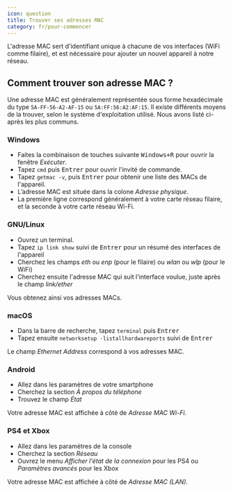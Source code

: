 ```yaml
---
icon: question
title: Trouver ses adresses MAC
category: fr/pour-commencer
---
```


L'adresse MAC sert d'identifiant unique à chacune de vos interfaces (WiFi comme filaire), et est nécessaire pour ajouter un nouvel appareil à notre réseau.

## Comment trouver son adresse MAC ?

Une adresse MAC est généralement représentée sous forme hexadécimale du type `5A-FF-56-A2-AF-15` ou `5A:FF:56:A2:AF:15`. Il existe différents moyens de la trouver, selon le système d'exploitation utilisé. Nous avons listé ci-après les plus communs.

 
### Windows

- Faites la combinaison de touches suivante <KBD>Windows+R</KBD> pour ouvrir la fenêtre *Exécuter*.
- Tapez `cmd` puis <KBD>Entrer</KBD> pour ouvrir l'invité de commande.
- Tapez `getmac -v`, puis <KBD>Entrer</KBD> pour obtenir une liste des MACs de l'appareil.
- L’adresse MAC est située dans la colone *Adresse physique*.
- La première ligne correspond généralement à votre carte réseau filaire, et la seconde à votre carte réseau Wi-Fi.

 
### GNU/Linux

- Ouvrez un terminal.
- Tapez `ip link show` suivi de <KBD>Entrer</KBD> pour un résumé des interfaces de l'appareil
- Cherchez les champs *eth* ou *enp* (pour le filaire) ou *wlan* ou *wlp* (pour le WiFi)
- Cherchez ensuite l'adresse MAC qui suit l'interface voulue, juste après le champ *link/ether*

Vous obtenez ainsi vos adresses MACs.

 
### macOS

- Dans la barre de recherche, tapez `terminal` puis <KBD>Entrer</KBD>
- Tapez ensuite `networksetup -listallhardwareports` suivi de <KBD>Entrer</KBD>

Le champ *Ethernet Address* correspond à vos adresses MAC.

 
### Android

- Allez dans les paramètres de votre smartphone
- Cherchez la section *À propos du téléphone*
- Trouvez le champ *État*

Votre adresse MAC est affichée à côté de *Adresse MAC Wi-Fi*.

 
### PS4 et Xbox

- Allez dans les paramètres de la console
- Cherchez la section *Réseau*
- Ouvrez le menu *Afficher l'état de la connexion* pour les PS4 ou *Paramètres avancés* pour les Xbox

Votre adresse MAC est affichée à côté de *Adresse MAC (LAN)*.